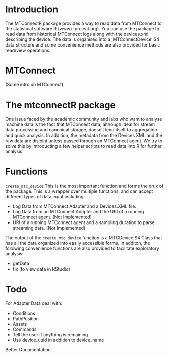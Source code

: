 
# Introduction

The MTConnectR package provides a way to read data from MTConnect to the statistical software R (www.r-project.org).  You can use the package to read data from historical MTConnect logs along with the devices.xml describing the device. The data is organised into a 'MTConnectDevice' S4 data structure and some convenience methods are also provided for basic read/view operations.

# MTConnect 
(Some intro on MTConnect)

# The mtconnectR package

One issue faced by the academic community and labs who want to analyse machine data is the fact that MTConnect data, although ideal for stream data processing and canonical storage, doesn't lend itself to aggregation and quick analysis. In addition, the metadata from the Devices XML and the raw data are disjoint unless passed through an MTConnect agent. We try to solve this by introducting a few helper scripts to read data into R for further analysis

# Functions

`create_mtc_device` This is the most important function and forms the crux of the package. This is a wrapper over multiple functions, and can accept different types of data input including:

* Log Data from MTConnect Adapter and a Devices.XML file.
* Log Data from an MTConnect Adapter and the URI of a running MTConnect agent. (Not Implemented)
* URI of a running MTConnect agent and a sampling duration to parse streaming data. (Not Implemented)

The output of the `create_mtc_device` function is a MTCDevice S4 Class that has all the data organized into easily accessible forms. In additon, the following convenience functions are also provided to facilitate exploratory analysis:

* getData
* fix (to view data in RStudio)

# Todo

For Adapter Data deal with:

* Conditions
* PathPosition
* Assets
* Commands
* Tell the user if anything is remaining
* Use device_uuid in addition to device_name

Better Documentation

